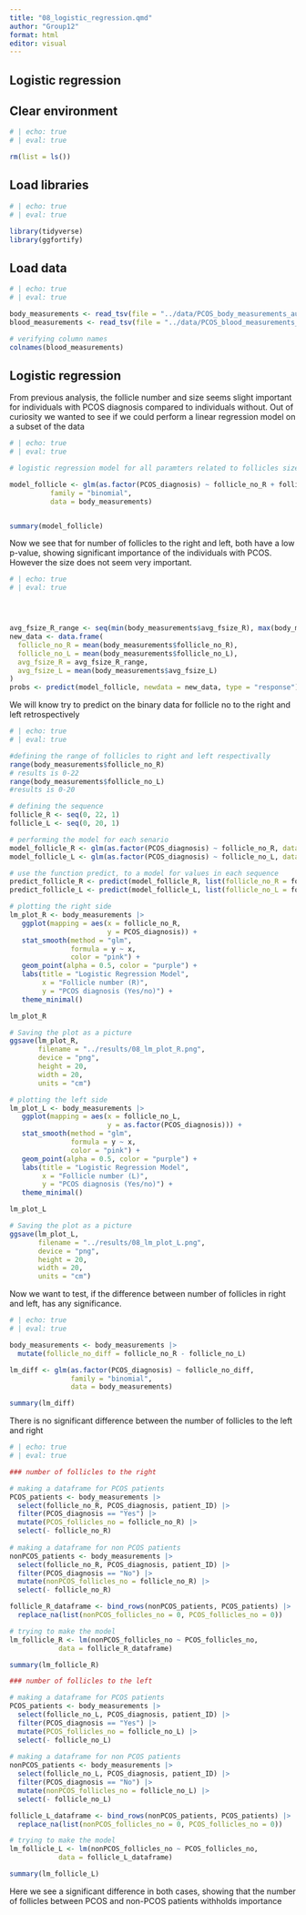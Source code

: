```yaml
---
title: "08_logistic_regression.qmd"
author: "Group12"
format: html
editor: visual
---
```


## Logistic regression

## Clear environment

```r
# | echo: true 
# | eval: true  

rm(list = ls())
```

## Load libraries

```r
# | echo: true 
# | eval: true  

library(tidyverse)
library(ggfortify)

```

## Load data

```r
# | echo: true 
# | eval: true 

body_measurements <- read_tsv(file = "../data/PCOS_body_measurements_aug.tsv")
blood_measurements <- read_tsv(file = "../data/PCOS_blood_measurements_aug.tsv")

# verifying column names
colnames(blood_measurements)
```

## Logistic regression

From previous analysis, the follicle number and size seems slight important for individuals with PCOS diagnosis compared to individuals without. Out of curiosity we wanted to see if we could perform a linear regression model on a subset of the data

```r
# | echo: true 
# | eval: true 

# logistic regression model for all paramters related to follicles size of number

model_follicle <- glm(as.factor(PCOS_diagnosis) ~ follicle_no_R + follicle_no_L + avg_fsize_R + avg_fsize_L, 
          family = "binomial",
          data = body_measurements)


summary(model_follicle)

```

Now we see that for number of follicles to the right and left, both have a low p-value, showing significant importance of the individuals with PCOS. However the size does not seem very important.

```r
# | echo: true 
# | eval: true 




avg_fsize_R_range <- seq(min(body_measurements$avg_fsize_R), max(body_measurements$avg_fsize_R), length.out = 100)
new_data <- data.frame(
  follicle_no_R = mean(body_measurements$follicle_no_R),
  follicle_no_L = mean(body_measurements$follicle_no_L),
  avg_fsize_R = avg_fsize_R_range,
  avg_fsize_L = mean(body_measurements$avg_fsize_L)
)
probs <- predict(model_follicle, newdata = new_data, type = "response")
```

We will know try to predict on the binary data for follicle no to the right and left retrospectively

```r
# | echo: true 
# | eval: true 

#defining the range of follicles to right and left respectivally
range(body_measurements$follicle_no_R)
# results is 0-22
range(body_measurements$follicle_no_L)
#results is 0-20

# defining the sequence
follicle_R <- seq(0, 22, 1)
follicle_L <- seq(0, 20, 1)

# performing the model for each senario
model_follicle_R <- glm(as.factor(PCOS_diagnosis) ~ follicle_no_R, data = body_measurements, family = "binomial")
model_follicle_L <- glm(as.factor(PCOS_diagnosis) ~ follicle_no_L, data = body_measurements, family = "binomial")

# use the function predict, to a model for values in each sequence
predict_follicle_R <- predict(model_follicle_R, list(follicle_no_R = follicle_R), ,type="response")
predict_follicle_L <- predict(model_follicle_L, list(follicle_no_L = follicle_L), ,type="response")

# plotting the right side
lm_plot_R <- body_measurements |>
   ggplot(mapping = aes(x = follicle_no_R, 
                        y = PCOS_diagnosis)) +
   stat_smooth(method = "glm",
               formula = y ~ x,
               color = "pink") +
   geom_point(alpha = 0.5, color = "purple") +
   labs(title = "Logistic Regression Model",
        x = "Follicle number (R)",
        y = "PCOS diagnosis (Yes/no)") +
   theme_minimal()

lm_plot_R

# Saving the plot as a picture
ggsave(lm_plot_R,
       filename = "../results/08_lm_plot_R.png",
       device = "png",
       height = 20,
       width = 20,
       units = "cm")

# plotting the left side
lm_plot_L <- body_measurements |>
   ggplot(mapping = aes(x = follicle_no_L, 
                        y = as.factor(PCOS_diagnosis))) +
   stat_smooth(method = "glm",
               formula = y ~ x,
               color = "pink") +
   geom_point(alpha = 0.5, color = "purple") +
   labs(title = "Logistic Regression Model",
        x = "Follicle number (L)",
        y = "PCOS diagnosis (Yes/no)") +
   theme_minimal()

lm_plot_L

# Saving the plot as a picture
ggsave(lm_plot_L,
       filename = "../results/08_lm_plot_L.png",
       device = "png",
       height = 20,
       width = 20,
       units = "cm")

```

Now we want to test, if the difference between number of follicles in right and left, has any significance.

```r
# | echo: true 
# | eval: true 

body_measurements <- body_measurements |>
  mutate(follicle_no_diff = follicle_no_R - follicle_no_L)

lm_diff <- glm(as.factor(PCOS_diagnosis) ~ follicle_no_diff, 
               family = "binomial",
               data = body_measurements)

summary(lm_diff)


```

There is no significant difference between the number of follicles to the left and right

```r
# | echo: true 
# | eval: true 

### number of follicles to the right

# making a dataframe for PCOS patients
PCOS_patients <- body_measurements |>
  select(follicle_no_R, PCOS_diagnosis, patient_ID) |>
  filter(PCOS_diagnosis == "Yes") |>
  mutate(PCOS_follicles_no = follicle_no_R) |>
  select(- follicle_no_R)
  
# making a dataframe for non PCOS patients
nonPCOS_patients <- body_measurements |>
  select(follicle_no_R, PCOS_diagnosis, patient_ID) |>
  filter(PCOS_diagnosis == "No") |>
  mutate(nonPCOS_follicles_no = follicle_no_R) |>
  select(- follicle_no_R)

follicle_R_dataframe <- bind_rows(nonPCOS_patients, PCOS_patients) |>
  replace_na(list(nonPCOS_follicles_no = 0, PCOS_follicles_no = 0))

# trying to make the model
lm_follicle_R <- lm(nonPCOS_follicles_no ~ PCOS_follicles_no, 
            data = follicle_R_dataframe)

summary(lm_follicle_R)

### number of follicles to the left

# making a dataframe for PCOS patients
PCOS_patients <- body_measurements |>
  select(follicle_no_L, PCOS_diagnosis, patient_ID) |>
  filter(PCOS_diagnosis == "Yes") |>
  mutate(PCOS_follicles_no = follicle_no_L) |>
  select(- follicle_no_L)
  
# making a dataframe for non PCOS patients
nonPCOS_patients <- body_measurements |>
  select(follicle_no_L, PCOS_diagnosis, patient_ID) |>
  filter(PCOS_diagnosis == "No") |>
  mutate(nonPCOS_follicles_no = follicle_no_L) |>
  select(- follicle_no_L)

follicle_L_dataframe <- bind_rows(nonPCOS_patients, PCOS_patients) |>
  replace_na(list(nonPCOS_follicles_no = 0, PCOS_follicles_no = 0))

# trying to make the model
lm_follicle_L <- lm(nonPCOS_follicles_no ~ PCOS_follicles_no, 
            data = follicle_L_dataframe)

summary(lm_follicle_L)

```

Here we see a significant difference in both cases, showing that the number of follicles between PCOS and non-PCOS patients withholds importance
